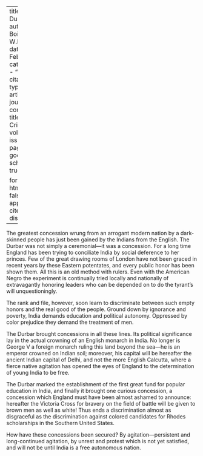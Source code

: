 
---
title: 'The Durbar'
author: Du Bois, W.E.B.
date: Feb. 1912
categories: 
  - ""
citation: 
  type: article-journal
  container-title: The Crisis
  volume: 3
  issue: 4
  page: 156
google-scholar: true

format:
  html:
    toc: false
    appendix-cite-as: display
---



The greatest concession wrung from an arrogant modern nation by a dark-skinned people has just been gained by the Indians from the English. The Durbar was not simply a ceremonial---it was a concession. For a long time England has been trying to conciliate India by social deference to her princes. Few of the great drawing rooms of London have not been graced in recent years by these Eastern potentates, and every public honor has been shown them. All this is an old method with rulers. Even with the American Negro the experiment is continually tried locally and nationally of extravagantly honoring leaders who can be depended on to do the tyrant's will unquestioningly.

The rank and file, however, soon learn to discriminate between such empty honors and the real good of the people. Ground down by ignorance and poverty, India demands education and political autonomy. Oppressed by color prejudice they demand the treatment of men.

The Durbar brought concessions in all these lines. Its political significance lay in the actual crowning of an English monarch in India. No longer is George V a foreign monarch ruling this land beyond the sea---he is an emperor crowned on Indian soil; moreover, his capital will be hereafter the ancient Indian capital of Delhi, and not the more English Calcutta, where a fierce native agitation has opened the eyes of England to the determination of young India to be free.

The Durbar marked the establishment of the first great fund for popular education in India, and finally it brought one curious concession, a concession which England must have been almost ashamed to announce: hereafter the Victoria Cross for bravery on the field of battle will be given to brown men as well as white! Thus ends a discrimination almost as disgraceful as the discrimination against colored candidates for Rhodes scholarships in the Southern United States.

How have these concessions been secured? By agitation---persistent and long-continued agitation, by unrest and protest which is not yet satisfied, and will not be until India is a free autonomous nation.

